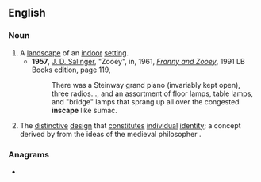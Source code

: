 ==English==
{{wikipedia|Inscape (visual art)#Architectural_interiors_as_.27inscapes.27|Inscape}}

===Noun===
{{en-noun}}

# A [[landscape]] of an [[indoor]] [[setting]].
#* '''1957''', [[w:J. D. Salinger|J. D. Salinger]], "Zooey", in, 1961, ''[[w:Franny and Zooey|Franny and Zooey]]'', 1991 LB Books edition, page 119,
#*: There was a Steinway grand piano (invariably kept open), three radios..., and an assortment of floor lamps, table lamps, and "bridge" lamps that sprang up all over the congested '''inscape''' like sumac.
# The [[distinctive]] [[design]] that [[constitute]]s [[individual]] [[identity]]; a concept derived by {{w|Gerard Manley Hopkins}} from the ideas of the medieval philosopher {{w|Duns Scotus}}.

===Anagrams===
* {{anagrams|en|a=aceinps|Canipes|Pecinas|Piscean|pancies|pinaces|secapin}}
